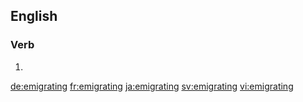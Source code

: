 ==English==

===Verb===
{{head|en|present participle}}

# {{present participle of|emigrate|lang=en}}

[[de:emigrating]]
[[fr:emigrating]]
[[ja:emigrating]]
[[sv:emigrating]]
[[vi:emigrating]]